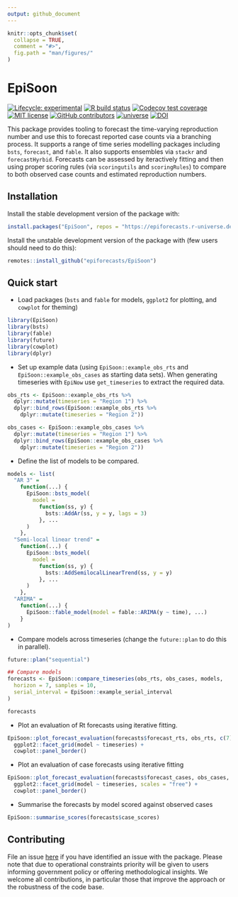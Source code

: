 ```yaml
---
output: github_document
---
```


```r
knitr::opts_chunk$set(
  collapse = TRUE,
  comment = "#>",
  fig.path = "man/figures/"
)
```

# EpiSoon

[![Lifecycle: experimental](https://img.shields.io/badge/lifecycle-experimental-blue.svg)](https://lifecycle.r-lib.org/articles/stages.html#experimental) [![R build status](https://github.com/epiforecasts/EpiSoon/workflows/R-CMD-check/badge.svg)](https://github.com/epiforecasts/EpiSoon)
[![Codecov test coverage](https://codecov.io/gh/epiforecasts/EpiSoon/branch/master/graph/badge.svg)](https://app.codecov.io/gh/epiforecasts/EpiSoon?branch=master) [![MIT license](https://img.shields.io/badge/License-MIT-blue.svg)](https://github.com/epiforecasts/EpiSoon/blob/main/LICENSE.md/)   [![GitHub contributors](https://img.shields.io/github/contributors/epiforecasts/EpiSoon)](https://github.com/epiforecasts/EpiSoon/graphs/contributors)  [![universe](https://epiforecasts.r-universe.dev/badges/EpiSoon)](http://epiforecasts.r-universe.dev/ui/#package:EpiSoon) [![DOI](https://zenodo.org/badge/248311916.svg)](https://zenodo.org/badge/latestdoi/248311916)

This package provides tooling to forecast the time-varying reproduction number and use this to forecast reported case counts via a branching process. It supports a range of time series modelling packages including `bsts`, `forecast`, and `fable`. It also supports ensembles via `stackr` and `forecastHyrbid`. Forecasts can be assessed by iteractively fitting and then using proper scoring rules (via `scoringutils` and `scoringRules`) to compare to both observed case counts and estimated reproduction numbers.

## Installation

Install the stable development version of the package with:

```r
install.packages("EpiSoon", repos = "https://epiforecasts.r-universe.dev")
```

Install the unstable development version of the package with (few users should need to do this):

```r
remotes::install_github("epiforecasts/EpiSoon")
```

## Quick start

* Load packages (`bsts` and `fable` for models, `ggplot2` for plotting, and `cowplot` for theming)

```r
library(EpiSoon)
library(bsts)
library(fable)
library(future)
library(cowplot)
library(dplyr)
```

* Set up example data (using `EpiSoon::example_obs_rts` and `EpiSoon::example_obs_cases` as starting data sets). When generating timeseries with `EpiNow` use `get_timeseries` to extract the required data.

```r
obs_rts <- EpiSoon::example_obs_rts %>%
  dplyr::mutate(timeseries = "Region 1") %>%
  dplyr::bind_rows(EpiSoon::example_obs_rts %>%
    dplyr::mutate(timeseries = "Region 2"))

obs_cases <- EpiSoon::example_obs_cases %>%
  dplyr::mutate(timeseries = "Region 1") %>%
  dplyr::bind_rows(EpiSoon::example_obs_cases %>%
    dplyr::mutate(timeseries = "Region 2"))
```

* Define the list of models to be compared.

```r
models <- list(
  "AR 3" =
    function(...) {
      EpiSoon::bsts_model(
        model =
          function(ss, y) {
            bsts::AddAr(ss, y = y, lags = 3)
          }, ...
      )
    },
  "Semi-local linear trend" =
    function(...) {
      EpiSoon::bsts_model(
        model =
          function(ss, y) {
            bsts::AddSemilocalLinearTrend(ss, y = y)
          }, ...
      )
    },
  "ARIMA" =
    function(...) {
      EpiSoon::fable_model(model = fable::ARIMA(y ~ time), ...)
    }
)
```

* Compare models across timeseries (change the `future::plan` to do this in parallel).

```r
future::plan("sequential")

## Compare models
forecasts <- EpiSoon::compare_timeseries(obs_rts, obs_cases, models,
  horizon = 7, samples = 10,
  serial_interval = EpiSoon::example_serial_interval
)

forecasts
```

* Plot an evaluation of Rt forecasts using iterative fitting.

```r
EpiSoon::plot_forecast_evaluation(forecasts$forecast_rts, obs_rts, c(7)) +
  ggplot2::facet_grid(model ~ timeseries) +
  cowplot::panel_border()
```

* Plot an evaluation of case forecasts using iterative fitting


```r
EpiSoon::plot_forecast_evaluation(forecasts$forecast_cases, obs_cases, c(7)) +
  ggplot2::facet_grid(model ~ timeseries, scales = "free") +
  cowplot::panel_border()
```

* Summarise the forecasts by model scored against observed cases

```r
EpiSoon::summarise_scores(forecasts$case_scores)
```

## Contributing

File an issue [here](https://github.com/epiforecasts/EpiSoon/issues) if you have identified an issue with the package. Please note that due to operational constraints priority will be given to users informing government policy or offering methodological insights. We welcome all contributions, in particular those that improve the approach or the robustness of the code base.
